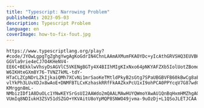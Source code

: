 ```yaml
---
title: "Typescript: Narrowing Problem"
publishedAt: 2023-05-03
description: Typescript Problem
language: en
coverImage: how-to-fix-fout.jpg
---
```


```
https://www.typescriptlang.org/play?#code/JYOwLgpgTgZghgYwgAgKoGdrIN4ChnLAAmAXMumFKAOYDc+yIcAthGRVSHQ3EUVBHTp2lGvQC+uXKEixEKAOJQA9gFcADjgbUVGgHIs25UVwlSA9ACpL+S8gAKKgEYAbCM1vmpCZSArIYVRAEMGBfAFEADxZ1N2QAXmQACjgyDCwAH2QlNXUASgSAPi0CAmAYJIBCOAA6JlY87GRzc2QAWmLwqBUoMkdldWgwAE9kAHJ6iDHkImVBRmUwZAhI4H9fZBHB8ZyNMZqGUtKfPyXXOHPzhORayfojo5P-GGVla9rie4eCJ7O4KHeNV4-EE6C+BEkklwVhsyDsAGVlC5VKENgBGTy4X4BIIhMIgKIxNxo64pNKYAFZXb5IolUotZBomoYo7lKopG7oNAUvJ1QyNQ4PbGXFwXUWkuCc7nQXl3QWPXzPV4SqXpKC8z7y46Kv4AxIcuBctW84ECITg5BQo4MpkAJkFbMqBqNPL5DTw3x+Os27nUAEEVYbpeqLQrTsgRWLJYlIMx-W6IKHteGXm8Y76-TVNZ7kML-tdY-HTaCLZCpNDrLZkIjkaiQMh7XCvNi1mrSaoKeTMtldPkyB2sGtg7SPaUBGBVFB60kBwCg8aE8hKvFEkEiBAYKAIEQzFjvYFgnXCXG3LaJV3KT3cgV4sVR2UKq2KSk8gKc8LRZHAXL3-vlYkPh3LUvXDJx8wAoE+DNMFBTLCxKzhaskRRfFkAAZkxPcU1xI9ohPCA0PPYcqV7G87wdCoACJJkowh6zgN9PQ-KMrggn8mL-NMbizIDf1A8DuOLc1YNwKEYSrGsUI2AAWdo2mQAALMAwHUYQWmoYAwAU1QnBqHxmHMZhgAQFR0GUGAwHMAAVYZBnhEzgHUSy1nQVRBHMAA2aSAHZpMxA88Q2AxumUAB3AAeKzlkiSAQCILkACUABpkAS64ggAaxAMKQEKJIADc4GRIwEryMhDQpMAuUK4rCC5KLsChbEAtwokIFk-VUmIq8NDIukH3ZSV51dSZGO+YKVAitU8oYpMQP8SNWO49jvma-9uOzDj+L1QSoJLETJCAA
```